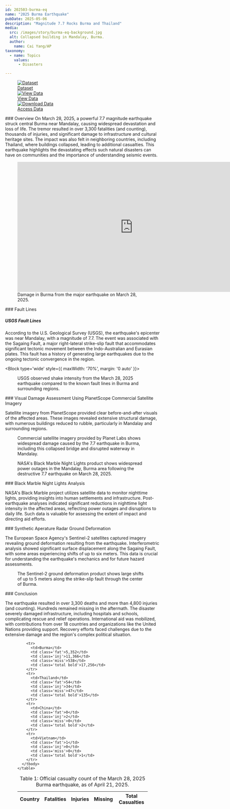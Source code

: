 ```yaml
---
id: 202503-burma-eq
name: "2025 Burma Earthquake"
pubDate: 2025-05-06
description: "Magnitude 7.7 Rocks Burma and Thailand"
media:
  src: /images/story/burma-eq-background.jpg
  alt: Collapsed building in Mandalay, Burma.
  author:
    name: Cai Yang/AP
taxonomy:
  - name: Topics
    values:
      - Disasters

---
```


<style>{`
  .data-table {
    display: flex;
    gap: 2rem;
    justify-content: center; 
    margin: 0 auto; 
  }
  .data-table thead th,
  .data-table tbody td {
    text-align: center;
    white-space: nowrap;
    padding: 0 1rem;
  }
  .data-table thead th {
    font-size: 1.2rem; 
  }
  .fat {
    background: #F6251F; 
  }
  .inj {
    background: #F6DC1F; 
  }
  .miss {
    background: #28DFF3; 
  }
  .total {
    background: #EEEEEE; 
  }
  .bold {
    font-weight: bold; 
  }
  @media only screen and (max-width: 544px) {
    .data-table {
      flex-flow: column;
    }
  }
`}</style>

<Block>
  <Figure>
    <div style={{ display: 'grid', gridTemplateColumns: '1fr 1fr 1fr', gap: '1rem', width: '100%' }}>
      <a href="data-catalog/burma-eq" style={{ display: 'block', borderRadius: '1rem', overflow: 'hidden', boxShadow: '0 4px 6px rgba(0,0,0,0.1)', textDecoration: 'none' }}>
        <img src="/images/event/data-catalog.png" alt="Dataset" style={{ width: '100%', height: '200px', objectFit: 'cover' }} />
        <div style={{ padding: '1rem', textAlign: 'center', fontSize: '1.25rem', fontWeight: '600', color: '#2c3d4f' }}>Dataset</div>
      </a>
      <a href="/exploration?datasets=%5B%7B%22id%22%3A%22burma-eq-s2-deformation-ew%22%2C%22settings%22%3A%7B%22isVisible%22%3Atrue%2C%22opacity%22%3A100%2C%22analysisMetrics%22%3A%5B%7B%22id%22%3A%22mean%22%2C%22label%22%3A%22Average%22%2C%22chartLabel%22%3A%22Average%22%2C%22themeColor%22%3A%22infographicB%22%7D%2C%7B%22id%22%3A%22std%22%2C%22label%22%3A%22St+Deviation%22%2C%22chartLabel%22%3A%22St+Deviation%22%2C%22themeColor%22%3A%22infographicD%22%7D%5D%2C%22colorMap%22%3A%22bwr_r%22%2C%22scale%22%3A%7B%22min%22%3A-5%2C%22max%22%3A5%7D%7D%7D%2C%7B%22id%22%3A%22burma-eq-night-lights%22%2C%22settings%22%3A%7B%22isVisible%22%3Atrue%2C%22opacity%22%3A100%2C%22analysisMetrics%22%3A%5B%7B%22id%22%3A%22mean%22%2C%22label%22%3A%22Average%22%2C%22chartLabel%22%3A%22Average%22%2C%22themeColor%22%3A%22infographicB%22%7D%2C%7B%22id%22%3A%22std%22%2C%22label%22%3A%22St+Deviation%22%2C%22chartLabel%22%3A%22St+Deviation%22%2C%22themeColor%22%3A%22infographicD%22%7D%5D%2C%22colorMap%22%3A%22greys_r%22%2C%22scale%22%3A%7B%22min%22%3A0%2C%22max%22%3A255%7D%7D%7D%2C%7B%22id%22%3A%22burma-eq-s2-deformation-ns%22%2C%22settings%22%3A%7B%22isVisible%22%3Atrue%2C%22opacity%22%3A100%2C%22analysisMetrics%22%3A%5B%7B%22id%22%3A%22mean%22%2C%22label%22%3A%22Average%22%2C%22chartLabel%22%3A%22Average%22%2C%22themeColor%22%3A%22infographicB%22%7D%2C%7B%22id%22%3A%22std%22%2C%22label%22%3A%22St+Deviation%22%2C%22chartLabel%22%3A%22St+Deviation%22%2C%22themeColor%22%3A%22infographicD%22%7D%5D%2C%22colorMap%22%3A%22bwr_r%22%2C%22scale%22%3A%7B%22min%22%3A-5%2C%22max%22%3A5%7D%7D%7D%2C%7B%22id%22%3A%22burma-eq-planet-pre%22%2C%22settings%22%3A%7B%22isVisible%22%3Atrue%2C%22opacity%22%3A100%2C%22analysisMetrics%22%3A%5B%7B%22id%22%3A%22mean%22%2C%22label%22%3A%22Average%22%2C%22chartLabel%22%3A%22Average%22%2C%22themeColor%22%3A%22infographicB%22%7D%2C%7B%22id%22%3A%22std%22%2C%22label%22%3A%22St+Deviation%22%2C%22chartLabel%22%3A%22St+Deviation%22%2C%22themeColor%22%3A%22infographicD%22%7D%5D%7D%7D%2C%7B%22id%22%3A%22burma-eq-planet-post%22%2C%22settings%22%3A%7B%22isVisible%22%3Atrue%2C%22opacity%22%3A100%2C%22analysisMetrics%22%3A%5B%7B%22id%22%3A%22mean%22%2C%22label%22%3A%22Average%22%2C%22chartLabel%22%3A%22Average%22%2C%22themeColor%22%3A%22infographicB%22%7D%2C%7B%22id%22%3A%22std%22%2C%22label%22%3A%22St+Deviation%22%2C%22chartLabel%22%3A%22St+Deviation%22%2C%22themeColor%22%3A%22infographicD%22%7D%5D%7D%7D%5D&taxonomy=%7B%7D&search=&date=2025-04-01T05%3A00%3A00.000Z" style={{ display: 'block', borderRadius: '1rem', overflow: 'hidden', boxShadow: '0 4px 6px rgba(0,0,0,0.1)', textDecoration: 'none' }}>
        <img src="/images/event/data-view.png" alt="View Data" style={{ width: '100%', height: '200px', objectFit: 'cover' }} />
        <div style={{ padding: '1rem', textAlign: 'center', fontSize: '1.25rem', fontWeight: '600', color: '#2c3d4f' }}>View Data</div>
      </a>
      <a href="https://data.disasters.openveda.cloud/browseui/" style={{ display: 'block', borderRadius: '1rem', overflow: 'hidden', boxShadow: '0 4px 6px rgba(0,0,0,0.1)', textDecoration: 'none' }}>
        <img src="/images/event/download-data.png" alt="Download Data" style={{ width: '100%', height: '200px', objectFit: 'cover' }} />
        <div style={{ padding: '1rem', textAlign: 'center', fontSize: '1.25rem', fontWeight: '600', color: '#2c3d4f' }}>Access Data</div>
      </a>
    </div>
  </Figure>
</Block>

<Block>
  <Prose>
  ### Overview  
  On March 28, 2025, a powerful 7.7 magnitude earthquake struck central Burma near Mandalay, causing widespread devastation and loss of life. The tremor resulted in over 3,300 fatalities (and counting), thousands of injuries, and significant damage to infrastructure and cultural heritage sites. The impact was also felt in neighboring countries, including Thailand, where buildings collapsed, leading to additional casualties. This earthquake highlights the devastating effects such natural disasters can have on communities and the importance of understanding seismic events.
  </Prose>
  <Figure>
        <iframe width="750" height="423" src="https://www.youtube.com/embed/4fzN_-sayOs?si=tDzNYoQoVq_cESET" title="YouTube video player" frameborder="0" allow="accelerometer; autoplay; clipboard-write; encrypted-media; gyroscope; picture-in-picture; web-share" referrerpolicy="strict-origin-when-cross-origin" allowfullscreen></iframe>
        <figcaption>Damage in Burma from the major earthquake on March 28, 2025.</figcaption>
  </Figure>

</Block>

<Block>
  <Prose>
  ### Fault Lines

  ##### USGS Fault Lines
  According to the U.S. Geological Survey (USGS), the earthquake's epicenter was near Mandalay, with a magnitude of 7.7. The event was associated with the Sagaing Fault, a major right-lateral strike-slip fault that accommodates significant tectonic movement between the Indo-Australian and Eurasian plates. This fault has a history of generating large earthquakes due to the ongoing tectonic convergence in the region. 

  </Prose>
</Block>

<Block type='wide' style={{ maxWidth: '70%', margin: '0 auto' }}>
  <Figure>
    <CompareImage 
      leftImageSrc='/images/story/burma-eq-shake-intensity.jpg'
      leftImageAlt='USGS Shake Intensity (March 28, 2025).'
      leftImageLabel='Shake Intensity'
      rightImageSrc='/images/story/burma-eq-fault-lines.jpg'
      rightImageAlt='USGS Fault Lines.'
      rightImageLabel='Fault Lines'
    />
    <Caption>
    USGS observed shake intensity from the March 28, 2025 earthquake compared to the known fault lines in Burma and surrounding regions. 
    </Caption>
  </Figure>
</Block>

<Block>
  <Prose>
  ### Visual Damage Assessment Using PlanetScope Commercial Satellite Imagery

  Satellite imagery from PlanetScope provided clear before-and-after visuals of the affected areas. These images revealed extensive structural damage, with numerous buildings reduced to rubble, particularly in Mandalay and surrounding regions.​

  </Prose>

  <Figure>
  <Map
    datasetId='burma-eq'
    layerId='burma-eq-planet-pre'
    dateTime='2025-03-28'
    zoom={14}
    center={[95.99,21.86880]}
    compareDateTime='2025-03-29'
  />
  <Caption
    attrAuthor='NASA'
    attrUrl='https://nasa.gov/'
  >
  Commercial satellite imagery provided by Planet Labs shows widespread damage caused by the 7.7 earthquake in Burma, including this collapsed bridge and disrupted waterway in Mandalay.
  </Caption>
</Figure>
</Block>

<Block>
  <Figure>
  <Map
    datasetId='burma-eq'
    layerId='burma-eq-night-lights'
    dateTime='2025-03-23'
    zoom={10}
    center={[96.08820,21.96433]}
    compareDateTime='2025-03-29'
  />
  <Caption
    attrAuthor='NASA'
    attrUrl='https://nasa.gov/'
  >
  NASA's Black Marble Night Lights product shows widespread power outages in the Mandalay, Burma area following the destructive 7.7 earthquake on March 28, 2025.
  </Caption>
  </Figure>

  <Prose>
  ### Black Marble Night Lights Analysis

  NASA's Black Marble project utilizes satellite data to monitor nighttime lights, providing insights into human settlements and infrastructure. Post-earthquake analyses indicated significant reductions in nighttime light intensity in the affected areas, reflecting power outages and disruptions to daily life. Such data is valuable for assessing the extent of impact and directing aid efforts.

  </Prose>

</Block>

<Block>
  <Prose>
  ### Synthetic Aperature Radar Ground Deformation

  The European Space Agency's Sentinel-2 satellites captured imagery revealing ground deformation resulting from the earthquake. Interferometric analysis showed significant surface displacement along the Sagaing Fault, with some areas experiencing shifts of up to six meters. This data is crucial for understanding the earthquake's mechanics and for future hazard assessments.

  </Prose>
</Block>

<Block type = 'wide'>
  <Figure>
  <Map
    datasetId='burma-eq'
    layerId='burma-eq-s2-deformation-ew'
    dateTime='2025-04-01'
    zoom={9}
    center={[95.96,21.96433]}
    compareDateTime='2025-04-01'
  />
  <Caption
    attrAuthor='NASA'
    attrUrl='https://nasa.gov/'
  >
  The Sentinel-2 ground deformation product shows large shifts of up to 5 meters along the strike-slip fault through the center of Burma. 
  </Caption>
</Figure>
</Block>

<Block>
  <Prose>
  ### Conclusion

  The earthquake resulted in over 3,300 deaths and more than 4,800 injuries (and counting). Hundreds remained missing in the aftermath. The disaster severely damaged infrastructure, including hospitals and schools, complicating rescue and relief operations. International aid was mobilized, with contributions from over 18 countries and organizations like the United Nations providing support. Recovery efforts faced challenges due to the extensive damage and the region's complex political situation. ​

  </Prose>
</Block>

<Block>
<Figure style={{ display: 'block' }}>
  <div className='data-table'>
    <table>
      <thead>
        <tr>
          <th>   Country   </th>
          <th>   Fatalities   </th>
          <th>   Injuries   </th>
          <th>   Missing   </th>
          <th>   Total Casualties </th>
        </tr>
      </thead>
      <tbody>

        <tr>
          <td>Burma</td>
          <td class='fat'>5,352</td>
          <td class='inj'>11,366</td>
          <td class='miss'>538</td>
          <td class='total bold'>17,256</td>
        </tr>
        <tr>
          <td>Thailand</td>
          <td class='fat'>54</td>
          <td class='inj'>34</td>
          <td class='miss'>47</td>
          <td class='total bold'>135</td>
        </tr>
        <tr>
          <td>China</td>
          <td class='fat'>0</td>
          <td class='inj'>2</td>
          <td class='miss'>0</td>
          <td class='total bold'>2</td>
        </tr>
        <tr>
          <td>Vietnam</td>
          <td class='fat'>1</td>
          <td class='inj'>0</td>
          <td class='miss'>0</td>
          <td class='total bold'>1</td>
        </tr>
      </tbody>
    </table>
  </div>
<Caption>
  Table 1: Official casualty count of the March 28, 2025 Burma earthquake, as of April 21, 2025.
</Caption>  
</Figure>
</Block>